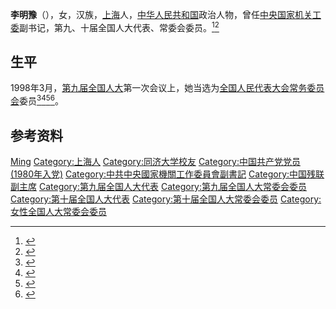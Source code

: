 '''李明豫'''（{{bd|1941年|2月|}}），女，汉族，[[上海|上海]]人，[[中华人民共和国|中华人民共和国]]政治人物，曾任[[中央国家机关工委|中央国家机关工委]]副书记，第九、十届全国人大代表、常委会委员。<ref>{{Cite book|title=中华人民共和国职官志|author=何虎生, 李耀东, 向常福主编|publisher=中国社会出版社|year=2003|isbn=9787800883934|location=北京|pages=}}</ref><ref>{{Cite web|title=中国残联第四届主席团主席、副主席名单及简介|url=http://www.cdpf.org.cn/2hui/2003-09/10/content_1889620.htm|accessdate=2020-09-02|work=中国残疾人联合会|archive-date=2018-03-11|archive-url=https://web.archive.org/web/20180311014510/http://www.cdpf.org.cn/2hui/2003-09/10/content_1889620.htm|dead-url=no}}</ref>

== 生平 ==
1998年3月，[[第九届全国人民代表大会|第九届全国人大]]第一次会议上，她当选为[[全国人民代表大会常务委员会|全国人民代表大会常务委员会]]委员<ref>{{Cite book|title=新中国50年 中|last=韩泰华主编|publisher=[[红旗出版社|红旗出版社]]|year=1999.11|isbn=7-5051-0423-3|location=北京|pages=897}}</ref><ref>{{Cite book|title=第九届全国人民代表大会及其常务委员会会议大事记 1998．3-2003．2|last=全国人大常委会办公厅秘书一局编|publisher=[[中国民主法制出版社|中国民主法制出版社]]|year=2004.01|isbn=7-80078-793-1|location=北京|pages=405}}</ref><ref>{{Cite book|title=中华人民共和国年鉴 1998 总第18期|last=中华人民共和国年鉴编辑部编辑|publisher=[[中国年鉴社|中国年鉴社]]|year=1999.01|isbn=7-80056-903-9|location=|pages=41}}</ref><ref>{{Cite book|title=中华人民共和国通鉴|last=龙德，蔡翔主编|publisher=[[辽宁人民出版社|辽宁人民出版社]]|year=2000.12|isbn=7-205-04473-1|location=沈阳|pages=1832}}</ref>。

== 参考资料 ==
{{reflist}}

{{Navboxes 
| title  = 李明豫在[[中华全国妇女联合会|中华全国妇女联合会]]的职务
| list1  =
{{中华全国妇女联合会第七届执行委员会}}
{{中华全国妇女联合会第八届执行委员会}}
}}

{{Authority control}}
{{DEFAULTSORT:Li李}}
[[Category:李姓|Ming]]
[[Category:上海人|Category:上海人]]
[[Category:同济大学校友|Category:同济大学校友]]
[[Category:中国共产党党员_(1980年入党)|Category:中国共产党党员 (1980年入党)]]
[[Category:中共中央國家機關工作委員會副書記|Category:中共中央國家機關工作委員會副書記]]
[[Category:中国残联副主席|Category:中国残联副主席]]
[[Category:第九届全国人大代表|Category:第九届全国人大代表]]
[[Category:第九届全国人大常委会委员|Category:第九届全国人大常委会委员]]
[[Category:第十届全国人大代表|Category:第十届全国人大代表]]
[[Category:第十届全国人大常委会委员|Category:第十届全国人大常委会委员]]
[[Category:女性全国人大常委会委员|Category:女性全国人大常委会委员]]

{{中国人物小作品}}